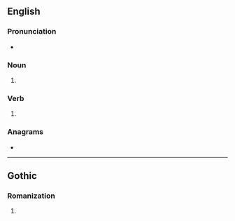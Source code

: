 {{also|Bans}}
==English==

===Pronunciation===
* {{IPA|/bænz/|lang=en}}

===Noun===
{{head|en|noun plural form}}

# {{plural of|ban|lang=en}}

===Verb===
{{head|en|verb form}}

# {{en-third-person singular of|ban}}

===Anagrams===
* {{anagrams|en|a=abns|BNAs|nabs}}

----

==Gothic==

===Romanization===
{{got-rom}}

# {{got-romanization of|𐌱𐌰𐌽𐍃}}